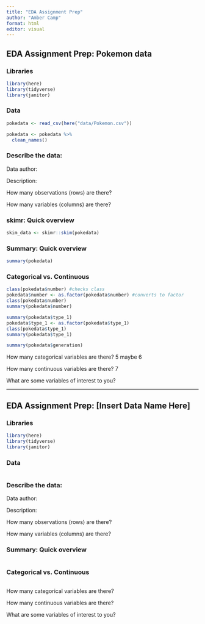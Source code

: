 ```yaml
---
title: "EDA Assignment Prep"
author: "Amber Camp"
format: html
editor: visual
---
```


## EDA Assignment Prep: Pokemon data

### Libraries

```r
library(here)
library(tidyverse)
library(janitor)
```

### Data

```r
pokedata <- read_csv(here("data/Pokemon.csv"))

pokedata <- pokedata %>%
  clean_names()
```

### Describe the data:

Data author:

Description:

How many observations (rows) are there?

How many variables (columns) are there?

### skimr: Quick overview

```r
skim_data <- skimr::skim(pokedata)
```

### Summary: Quick overview

```r
summary(pokedata)
```

### Categorical vs. Continuous

```r
class(pokedata$number) #checks class
pokedata$number <- as.factor(pokedata$number) #converts to factor
class(pokedata$number)
summary(pokedata$number)

summary(pokedata$type_1)
pokedata$type_1 <- as.factor(pokedata$type_1)
class(pokedata$type_1)
summary(pokedata$type_1)

summary(pokedata$generation)

```

How many categorical variables are there? 5 maybe 6

How many continuous variables are there? 7

What are some variables of interest to you?

------------------------------------------------------------------------

## EDA Assignment Prep: \[Insert Data Name Here\]

### Libraries

```r
library(here)
library(tidyverse)
library(janitor)
```

### Data

```r

```

### Describe the data:

Data author:

Description:

How many observations (rows) are there?

How many variables (columns) are there?

### Summary: Quick overview

```r

```

### Categorical vs. Continuous

```r

```

How many categorical variables are there?

How many continuous variables are there?

What are some variables of interest to you?
